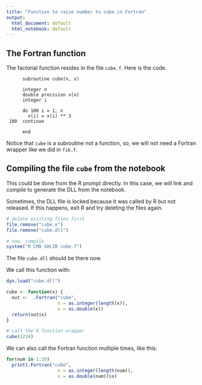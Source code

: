 ```yaml
---
title: "Function to raise number to cube in Fortran"
output:
  html_document: default
  html_notebook: default
---
```


## The Fortran function 
The factorial function resides in the file `cube.f`.
Here is the code.

```
      subroutine cube(n, x)

      integer n
      double precision x(n)
      integer i

      do 100 i = 1, n
        x(i) = x(i) ** 3
 100  continue

      end

```   

Notice that `cube` is a subroutine not a function, so, we will not need a Fortran wrapper like we did in `fib.f`.

## Compiling the file `cube` from the notebook
This could be done from the R prompt directly. In this case, we will link and compile to generate the DLL from the notebook.

Sometimes, the DLL file is locked because it was called by R but not released. If this happens, exit R and try deleting the files again.
```r
# delete existing files first
file.remove("cube.o")
file.remove("cube.dll")

# now, compile
system("R CMD SHLIB cube.f")

```
The file `cube.dll` should be there now.


We call this function with:
```r
dyn.load("cube.dll")

cube <- function(x) {
  out <-  .Fortran("cube", 
                   n = as.integer(length(x)), 
                   x = as.double(x))
  return(out$x)
}

# call the R function wrapper
cube(1234)    
```


We can also call the Fortran function multiple times, like this:
```r
for(num in 1:10)
  print(.Fortran("cube", 
                   n = as.integer(length(num)), 
                   x = as.double(num))$x)
```





